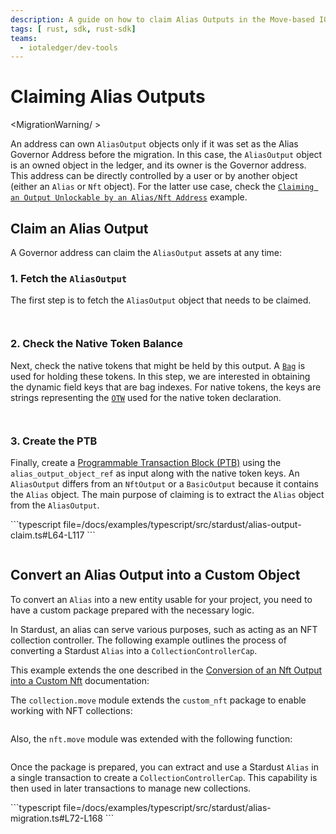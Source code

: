 ```yaml
---
description: A guide on how to claim Alias Outputs in the Move-based IOTA ledger.
tags: [ rust, sdk, rust-sdk]
teams:
  - iotaledger/dev-tools
---
```



# Claiming Alias Outputs

<MigrationWarning/ >

An address can own `AliasOutput` objects only if it was set as the Alias Governor Address before the migration. 
In this case, the `AliasOutput` object is an owned object in the ledger, and its owner is the Governor address.
This address can be directly controlled by a user or by another object (either an `Alias` or `Nft` object).
For the latter use case,
check the [`Claiming an Output Unlockable by an Alias/Nft Address`](address-unlock-condition.mdx) example.

## Claim an Alias Output

A Governor address can claim the `AliasOutput` assets at any time:

### 1. Fetch the `AliasOutput`

The first step is to fetch the `AliasOutput` object that needs to be claimed.

<Tabs groupId="language">
<TabItem value="typescript" label="TypeScript">

```typescript file=<rootDir>/docs/examples/typescript/src/stardust/alias-output-claim.ts#L24-L38
```

</TabItem>
<TabItem value="rust" label="Rust">

```rust file=<rootDir>/docs/examples/rust/stardust/alias-output-claim.rs#L56-L81
```

</TabItem>
</Tabs>

### 2. Check the Native Token Balance

Next, check the native tokens that might be held by this output. A [`Bag`](../../../references/framework/iota-framework/bag.mdx) is used for holding these tokens. In this step, we are interested in obtaining the dynamic field keys that are bag indexes. For native tokens, the keys are strings representing the [`OTW`](../../iota-101/move-overview/one-time-witness.mdx) used for the native token declaration.


<Tabs groupId="language">
<TabItem value="typescript" label="TypeScript">

```typescript file=<rootDir>/docs/examples/typescript/src/stardust/alias-output-claim.ts#L43-L62
```

</TabItem>
<TabItem value="rust" label="Rust">

```rust file=<rootDir>/docs/examples/rust/stardust/alias-output-claim.rs#L83-L110
```

</TabItem>
</Tabs>

### 3. Create the PTB

Finally, create a [Programmable Transaction Block (PTB)](../../iota-101/transactions/ptb/building-programmable-transaction-blocks-ts-sdk.mdx) 
using the `alias_output_object_ref` as input along with the native token keys. 
An `AliasOutput` differs from an `NftOutput` or a `BasicOutput` because it contains the `Alias` object.
The main purpose of claiming is to extract the `Alias` object from the `AliasOutput`.

<Tabs groupId="language">
<TabItem value="typescript" label="TypeScript">
```typescript file=<rootDir>/docs/examples/typescript/src/stardust/alias-output-claim.ts#L64-L117
```
</TabItem>
<TabItem value="rust" label="Rust">

```rust file=<rootDir>/docs/examples/rust/stardust/alias-output-claim.rs#L112-L180
```

</TabItem>
</Tabs>

## Convert an Alias Output into a Custom Object

To convert an `Alias` into a new entity usable for your project, 
you need to have a custom package prepared with the necessary logic.

In Stardust, an alias can serve various purposes, such as acting as an NFT collection controller.
The following example outlines the process of converting a Stardust `Alias` into a `CollectionControllerCap`.

This example extends the one described in the [Conversion of an Nft Output into a Custom Nft](nft.mdx#converting-an-nft-output-into-a-custom-nft) documentation:

<Tabs groupId="language">
<TabItem value="move" label="Move">

The `collection.move` module extends the `custom_nft` package to enable working with NFT collections:

```move file=<rootDir>/docs/examples/move/custom_nft/sources/collection.move
```

Also, the `nft.move` module was extended with the following function:

```move file=<rootDir>/docs/examples/move/custom_nft/sources/nft.move#L82-L97
```

</TabItem>

</Tabs>

Once the package is prepared, you can extract and use a Stardust `Alias` in a single transaction to create a `CollectionControllerCap`. This capability is then used in later transactions to manage new collections.

<Tabs groupId="language">
<TabItem value="typescript" label="TypeScript">
```typescript file=<rootDir>/docs/examples/typescript/src/stardust/alias-migration.ts#L72-L168
```
</TabItem>
<TabItem value="rust" label="Rust">

```rust file=<rootDir>/docs/examples/rust/stardust/alias-migration.rs#L119-L244
```

</TabItem>
</Tabs>
